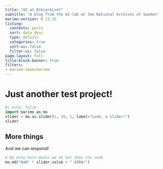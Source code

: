 ```yaml
---
title: "AI at Riksarkivet"
subtitle: "A blog from the AI-lab at the National Archives of Sweden"
marimo-version: 0.13.15
listing:
  contents: posts
  sort: date desc
  type: default
  categories: true
  sort-ui: false
  filter-ui: false
page-layout: full
title-block-banner: true
filters:
- marimo-team/marimo
---
```


# Just another test project!

```python {.marimo}
#| echo: false
import marimo as mo
slider = mo.ui.slider(1, 10, 1, label="Look, a slider!")
slider
```

## More things

And we can respond!

```python {.marimo}
# No echo here means we do not show the code
mo.md("NaN" * slider.value + " AIRA!")
```